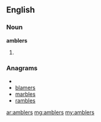 ==English==

===Noun===
'''amblers'''

# {{plural of|[[ambler]]}}

===Anagrams===
* {{alphagram|abelmrs}}
* [[blamers#English|blamers]]
* [[marbles#English|marbles]]
* [[rambles#English|rambles]]

[[ar:amblers]]
[[mg:amblers]]
[[my:amblers]]